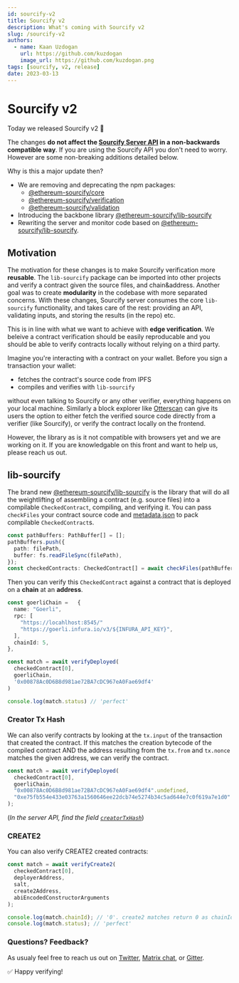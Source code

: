 ```yaml
---
id: sourcify-v2
title: Sourcify v2
description: What's coming with Sourcify v2
slug: /sourcify-v2
authors:
  - name: Kaan Uzdogan
    url: https://github.com/kuzdogan
    image_url: https://github.com/kuzdogan.png
tags: [sourcify, v2, release]
date: 2023-03-13
---
```


# Sourcify v2

Today we released Sourcify v2 🎉

The changes **do not affect the [Sourcify Server API](https://sourcify.dev/server/api-docs/) in a non-backwards compatible way**. If you are using the Sourcify API you don't need to worry. However are some non-breaking additions detailed below.

Why is this a major update then?

- We are removing and deprecating the npm packages:
  - [@ethereum-sourcify/core](https://www.npmjs.com/package/@ethereum-sourcify/core)
  - [@ethereum-sourcify/verification](https://www.npmjs.com/package/@ethereum-sourcify/verification)
  - [@ethereum-sourcify/validation](https://www.npmjs.com/package/@ethereum-sourcify/validation)
- Introducing the backbone library [@ethereum-sourcify/lib-sourcify](https://www.npmjs.com/package/@ethereum-sourcify/lib-sourcify)
- Rewriting the server and monitor code based on [@ethereum-sourcify/lib-sourcify](https://www.npmjs.com/package/@ethereum-sourcify/lib-sourcify).

## Motivation

The motivation for these changes is to make Sourcify verification more **reusable**. The `lib-sourcify` package can be imported into other projects and verify a contract given the source files, and chain&address. Another goal was to create **modularity** in the codebase with more separated concerns. With these changes, Sourcify server consumes the core `lib-sourcify` functionality, and takes care of the rest: providing an API, validating inputs, and storing the results (in the repo) etc.

This is in line with what we want to achieve with **edge verification**. We beleive a contract verification should be easily reproducable and you should be able to verify contracts locally without relying on a third party.

Imagine you're interacting with a contract on your wallet. Before you sign a transaction your wallet:

- fetches the contract's source code from IPFS
- compiles and verifies with `lib-sourcify`

without even talking to Sourcify or any other verifier, everything happens on your local machine. Similarly a block explorer like [Otterscan](https://github.com/wmitsuda/otterscan) can give its users the option to either fetch the verified source code directly from a verifier (like Sourcify), or verify the contract locally on the frontend.

However, the library as is it not compatible with browsers yet and we are working on it. If you are knowledgable on this front and want to help us, please reach us out.

## lib-sourcify

The brand new [@ethereum-sourcify/lib-sourcify](https://www.npmjs.com/package/@ethereum-sourcify/lib-sourcify) is the library that will do all the weightlifting of assembling a contract (e.g. source files) into a compilable `CheckedContract`, compiling, and verifying it. You can pass `checkFiles` your contract source code and [metadata.json](https://docs.sourcify.dev/docs/metadata/) to pack compilable `CheckedContract`s.

```ts
const pathBuffers: PathBuffer[] = [];
pathBuffers.push({
  path: filePath,
  buffer: fs.readFileSync(filePath),
});
const checkedContracts: CheckedContract[] = await checkFiles(pathBuffers);
```

Then you can verify this `CheckedContract` against a contract that is deployed on a **chain** at an **address**.

```ts
const goerliChain =   {
  name: "Goerli",
  rpc: [
    "https://locahlhost:8545/"
    "https://goerli.infura.io/v3/${INFURA_API_KEY}",
  ],
  chainId: 5,
},

const match = await verifyDeployed(
  checkedContract[0],
  goerliChain,
  '0x00878Ac0D6B8d981ae72BA7cDC967eA0Fae69df4'
)

console.log(match.status) // 'perfect'
```

### Creator Tx Hash

We can also verify contracts by looking at the `tx.input` of the transaction that created the contract. If this matches the creation bytecode of the compiled contract AND the address resulting from the `tx.from` and `tx.nonce` matches the given address, we can verify the contract.

```ts
const match = await verifyDeployed(
  checkedContract[0],
  goerliChain,
  "0x00878Ac0D6B8d981ae72BA7cDC967eA0Fae69df4".undefined,
  "0xe75fb554e433e03763a1560646ee22dcb74e5274b34c5ad644e7c0f619a7e1d0" //tx hash
);
```

(_In the server API, find the field [`creatorTxHash`](https://sourcify.dev/server/api-docs/#/Stateless%20Verification/post_verify_solc_json)_)

### CREATE2

You can also verify CREATE2 created contracts:

```ts
const match = await verifyCreate2(
  checkedContract[0],
  deployerAddress,
  salt,
  create2Address,
  abiEncodedConstructorArguments
);

console.log(match.chainId); // '0'. create2 matches return 0 as chainId
console.log(match.status); // 'perfect'
```

### Questions? Feedback?

As usualy feel free to reach us out on [Twitter](https://twitter.com/sourcifyeth), [Matrix chat](https://matrix.to/#/#ethereum_source-verify:gitter.im), or [Gitter](https://app.gitter.im/#/room/#ethereum_source-verify:gitter.im).

✅ Happy verifying!
